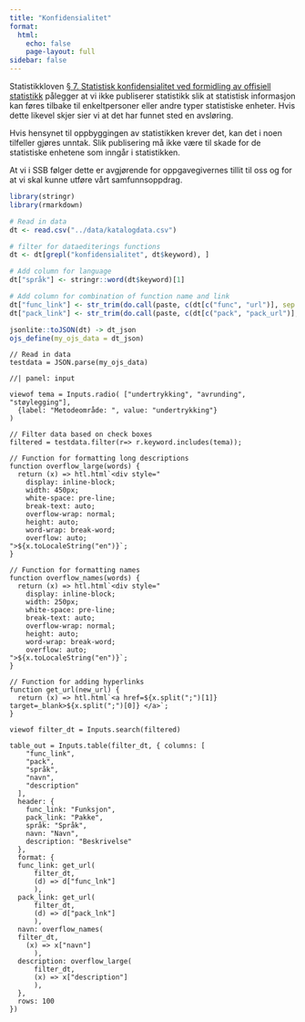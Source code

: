 ```yaml
---
title: "Konfidensialitet"
format:
  html:
    echo: false
    page-layout: full
sidebar: false
---
```


Statistikkloven [§ 7. Statistisk konfidensialitet ved formidling av offisiell statistikk](https://lovdata.no/lov/2019-06-21-32/§7) pålegger at vi ikke publiserer statistikk slik at statistisk informasjon kan føres tilbake til enkeltpersoner eller andre typer statistiske enheter. Hvis dette likevel skjer sier vi at det har funnet sted en avsløring.

Hvis hensynet til oppbyggingen av statistikken krever det, kan det i noen tilfeller gjøres unntak. Slik publisering må ikke være til skade for de statistiske enhetene som inngår i statistikken. 

At vi i SSB følger dette er avgjørende for oppgavegivernes tillit til oss og for at vi skal kunne utføre vårt samfunnsoppdrag.


```r
library(stringr)
library(rmarkdown)

# Read in data
dt <- read.csv("../data/katalogdata.csv")

# filter for dataediterings functions
dt <- dt[grepl("konfidensialitet", dt$keyword), ]

# Add column for language
dt["språk"] <- stringr::word(dt$keyword)[1]

# Add column for combination of function name and link
dt["func_link"] <- str_trim(do.call(paste, c(dt[c("func", "url")], sep = ";")))
dt["pack_link"] <- str_trim(do.call(paste, c(dt[c("pack", "pack_url")], sep = ";")))

jsonlite::toJSON(dt) -> dt_json
ojs_define(my_ojs_data = dt_json)
```

```ojs
// Read in data
testdata = JSON.parse(my_ojs_data)
```

```ojs
//| panel: input

viewof tema = Inputs.radio( ["undertrykking", "avrunding", "støylegging"],
  {label: "Metodeområde: ", value: "undertrykking"}
)

```



```ojs
// Filter data based on check boxes
filtered = testdata.filter(r=> r.keyword.includes(tema));

```

```ojs

// Function for formatting long descriptions
function overflow_large(words) {
  return (x) => htl.html`<div style="
    display: inline-block;
    width: 450px;
    white-space: pre-line;
    break-text: auto;
    overflow-wrap: normal;
    height: auto;
    word-wrap: break-word;
    overflow: auto;
">${x.toLocaleString("en")}`;
}

// Function for formatting names
function overflow_names(words) {
  return (x) => htl.html`<div style="
    display: inline-block;
    width: 250px;
    white-space: pre-line;
    break-text: auto;
    overflow-wrap: normal;
    height: auto;
    word-wrap: break-word;
    overflow: auto;
">${x.toLocaleString("en")}`;
}

// Function for adding hyperlinks
function get_url(new_url) {
  return (x) => htl.html`<a href=${x.split(";")[1]} target=_blank>${x.split(";")[0]} </a>`;
}

```

```ojs
viewof filter_dt = Inputs.search(filtered)

table_out = Inputs.table(filter_dt, { columns: [
    "func_link",
    "pack",
    "språk",
    "navn",
    "description"
  ],
  header: {
    func_link: "Funksjon",
    pack_link: "Pakke",
    språk: "Språk",
    navn: "Navn",
    description: "Beskrivelse"
  },
  format: {
  func_link: get_url(
      filter_dt, 
      (d) => d["func_lnk"]
      ),
  pack_link: get_url(
      filter_dt, 
      (d) => d["pack_lnk"]
      ),
  navn: overflow_names(
  filter_dt,
    (x) => x["navn"]
      ),
  description: overflow_large(
      filter_dt,
      (x) => x["description"]
      ),
  },
  rows: 100
})

```

